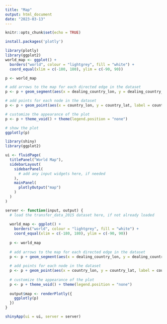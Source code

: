 ```yaml
---
title: "Map"
output: html_document
date: "2023-03-13"
---
```


```r
knitr::opts_chunk$set(echo = TRUE)
```

```r
install.packages('plotly')
```

```r
library(plotly)
library(ggplot2)
world_map <- ggplot() +
  borders("world", colour = "lightgrey", fill = "white") +
  coord_equal(xlim = c(-180, 180), ylim = c(-90, 90))

p <- world_map

# add arrows to the map for each directed edge in the dataset
p <- p + geom_segment(aes(x = dealing_country_lon, y = dealing_country_lat, xend = country_lon, yend = country_lat), data = transfer_data_2015, arrow = arrow(length = unit(0.2, "cm")), color = "blue")

# add points for each node in the dataset
p <- p + geom_point(aes(x = country_lon, y = country_lat, label = country), data = transfer_data_2015, color = "red", size = 2)

# customize the appearance of the plot
p <- p + theme_void() + theme(legend.position = "none")

# show the plot
ggplotly(p)
```

```r
library(shiny)
library(ggplot2)

ui <- fluidPage(
  titlePanel("World Map"),
  sidebarLayout(
    sidebarPanel(
      # add any input widgets here, if needed
    ),
    mainPanel(
      plotlyOutput("map")
    )
  )
)

server <- function(input, output) {
  # load the transfer_data_2015 dataset here, if not already loaded
  
  world_map <- ggplot() +
    borders("world", colour = "lightgrey", fill = "white") +
    coord_equal(xlim = c(-180, 180), ylim = c(-90, 90))
  
  p <- world_map
  
  # add arrows to the map for each directed edge in the dataset
  p <- p + geom_segment(aes(x = dealing_country_lon, y = dealing_country_lat, xend = country_lon, yend = country_lat), data = transfer_data_2015, arrow = arrow(length = unit(0.2, "cm")), color = "blue")
  
  # add points for each node in the dataset
  p <- p + geom_point(aes(x = country_lon, y = country_lat, label = country), data = transfer_data_2015, color = "red", size = 2)
  
  # customize the appearance of the plot
  p <- p + theme_void() + theme(legend.position = "none")
  
  output$map <- renderPlotly({
    ggplotly(p)
  })
}

shinyApp(ui = ui, server = server)
```